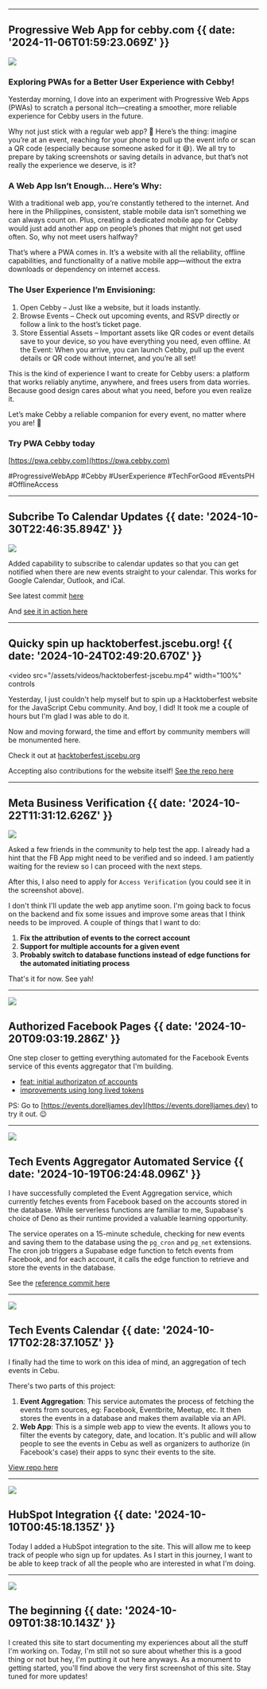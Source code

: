 

---

## Progressive Web App for cebby.com {{ date: '2024-11-06T01:59:23.069Z' }}

![](@/images/cebby-pwa.png)

### Exploring PWAs for a Better User Experience with Cebby!

Yesterday morning, I dove into an experiment with Progressive Web Apps (PWAs) to scratch a personal itch—creating a smoother, more reliable experience for Cebby users in the future.

Why not just stick with a regular web app? 🤔 Here’s the thing: imagine you’re at an event, reaching for your phone to pull up the event info or scan a QR code (especially because someone asked for it 😅). We all try to prepare by taking screenshots or saving details in advance, but that’s not really the experience we deserve, is it?

### A Web App Isn’t Enough… Here’s Why:

With a traditional web app, you’re constantly tethered to the internet. And here in the Philippines, consistent, stable mobile data isn’t something we can always count on. Plus, creating a dedicated mobile app for Cebby would just add another app on people’s phones that might not get used often. So, why not meet users halfway?

That’s where a PWA comes in. It’s a website with all the reliability, offline capabilities, and functionality of a native mobile app—without the extra downloads or dependency on internet access.

### The User Experience I’m Envisioning:

1. Open Cebby – Just like a website, but it loads instantly.
2. Browse Events – Check out upcoming events, and RSVP directly or follow a link to the host’s ticket page.
3. Store Essential Assets – Important assets like QR codes or event details save to your device, so you have everything you need, even offline.
   At the Event: When you arrive, you can launch Cebby, pull up the event details or QR code without internet, and you’re all set!

This is the kind of experience I want to create for Cebby users: a platform that works reliably anytime, anywhere, and frees users from data worries. Because good design cares about what you need, before you even realize it.

Let’s make Cebby a reliable companion for every event, no matter where you are! 🚀

### Try PWA Cebby today

[https://pwa.cebby.com](https://pwa.cebby.com)

#ProgressiveWebApp #Cebby #UserExperience #TechForGood #EventsPH #OfflineAccess

---

## Subcribe To Calendar Updates {{ date: '2024-10-30T22:46:35.894Z' }}

![](@/images/subscribe-to-calendar-updates.png)

Added capability to subscribe to calendar updates so that you can get notified when there are new events straight to your calendar. This works for Google Calendar, Outlook, and iCal.

See latest commit [here](https://github.com/dorelljames/event-ni/commit/749a2ea44466517b2ef9fe24b507abdbbd246b54)

And [see it in action here](https://events.dorelljames.dev/?subscribe)

---

## Quicky spin up hacktoberfest.jscebu.org! {{ date: '2024-10-24T02:49:20.670Z' }}

<video
  src="/assets/videos/hacktoberfest-jscebu.mp4"
  width="100%"
  controls
></video>

Yesterday, I just couldn't help myself but to spin up a Hacktoberfest website for the JavaScript Cebu community. And boy, I did! It took me a couple of hours but I'm glad I was able to do it.

Now and moving forward, the time and effort by community members will be monumented here.

Check it out at [hacktoberfest.jscebu.org](https://hacktoberfest.jscebu.org)

Accepting also contributions for the website itself! [See the repo here](https://github.com/javascriptcebu/hacktoberfest.jscebu.org)

---

## Meta Business Verification {{ date: '2024-10-22T11:31:12.626Z' }}

![](@/images/meta-business-verification.png)

Asked a few friends in the community to help test the app. I already had a hint that the FB App might need to be verified and so indeed. I am patiently waiting for the review so I can proceed with the next steps.

After this, I also need to apply for `Access Verification` (you could see it in the screenshot above).

I don't think I'll update the web app anytime soon. I'm going back to focus on the backend and fix some issues and improve some areas that I think needs to be improved. A couple of things that I want to do:

1. **Fix the attribution of events to the correct account**
2. **Support for multiple accounts for a given event**
3. **Probably switch to database functions instead of edge functions for the automated initiating process**

That's it for now. See yah!

---

![](@/images/auth-fb-pages.png)

## Authorized Facebook Pages {{ date: '2024-10-20T09:03:19.286Z' }}

One step closer to getting everything automated for the Facebook Events service of this events aggregator that I'm building.

- [feat: initial authorizaton of accounts](https://github.com/dorelljames/event-ni/commit/ac85566c2b1224326054343645fe128bef24a7b8)
- [improvements using long lived tokens](https://github.com/dorelljames/event-ni/commit/b534594892e7825e35262068734ed3b5cf6aadd7)

PS: Go to [https://events.dorelljames.dev](https://events.dorelljames.dev) to try it out. 😉

---

![](@/images/automated-service.png)

## Tech Events Aggregator Automated Service {{ date: '2024-10-19T06:24:48.096Z' }}

I have successfully completed the Event Aggregation service, which currently fetches events from Facebook based on the accounts stored in the database. While serverless functions are familiar to me, Supabase's choice of Deno as their runtime provided a valuable learning opportunity.

The service operates on a 15-minute schedule, checking for new events and saving them to the database using the `pg_cron` and `pg_net` extensions. The cron job triggers a Supabase edge function to fetch events from Facebook, and for each account, it calls the edge function to retrieve and store the events in the database.

See the [reference commit here](https://github.com/dorelljames/event-ni/commit/8573f008f260f216d039fa44f820269ce492c7ca)

---

![](@/images/events-card.png)

## Tech Events Calendar {{ date: '2024-10-17T02:28:37.105Z' }}

I finally had the time to work on this idea of mind, an aggregation of tech events in Cebu.

There's two parts of this project:

1. **Event Aggregation**: This service automates the process of fetching the events from sources, eg: Facebook, Eventbrite, Meetup, etc. It then stores the events in a database and makes them available via an API.
2. **Web App**: This is a simple web app to view the events. It allows you to filter the events by category, date, and location. It's public and will allow people to see the events in Cebu as well as organizers to authorize (in Facebook's case) their apps to sync their events to the site.

[View repo here](https://github.com/dorelljames/event-ni)

---

![](@/images/hubspot-integration.png)

## HubSpot Integration {{ date: '2024-10-10T00:45:18.135Z' }}

Today I added a HubSpot integration to the site. This will allow me to keep track of people who sign up for updates. As I start in this journey, I want to be able to keep track of all the people who are interested in what I'm doing.

---

![](@/images/the-beginning.png)

## The beginning {{ date: '2024-10-09T01:38:10.143Z' }}

I created this site to start documenting my experiences about all the stuff I'm working on. Today, I'm still not so sure about whether this is a good thing or not but hey, I'm putting it out here anyways. As a monument to getting started, you'll find above the very first screenshot of this site. Stay tuned for more updates!
